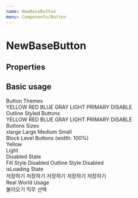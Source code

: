 ```yaml
---
name: NewBaseButton
menu: Components/Button
---
```



# NewBaseButton

## Properties

<Props of={NewBaseButton} />

## Basic usage

<Playground>
  <DoczContainer direction="column">
    <div>Button Themes</div>
    <DoczContainer direction="row">
      <NewBaseButton theme="yellow">YELLOW</NewBaseButton>
      <NewBaseButton theme="red">RED</NewBaseButton>
      <NewBaseButton theme="blue">BLUE</NewBaseButton>
      <NewBaseButton theme="gray">GRAY</NewBaseButton>
      <NewBaseButton theme="light">LIGHT</NewBaseButton>
      <NewBaseButton theme="primary">PRIMARY</NewBaseButton>
      <NewBaseButton theme="disable">DISABLE</NewBaseButton>
    </DoczContainer>
  </DoczContainer>
  <DoczContainer direction="column">
    <div>Outline Styled Buttons</div>
    <DoczContainer direction="row">
      <NewBaseButton outline theme="yellow">
        YELLOW
      </NewBaseButton>
      <NewBaseButton outline theme="red">
        RED
      </NewBaseButton>
       <NewBaseButton outline theme="blue">
        BLUE
      </NewBaseButton>
      <NewBaseButton outline theme="gray">
        GRAY
      </NewBaseButton>
      <NewBaseButton outline theme="light">
        LIGHT
      </NewBaseButton>
      <NewBaseButton outline theme="primary">
        PRIMARY
      </NewBaseButton>
      <NewBaseButton outline theme="disable">
        DISABLE
      </NewBaseButton>
    </DoczContainer>
  </DoczContainer>
  <DoczContainer direction="column">
    <div>Buttons Sizes</div>
    <DoczContainer direction="row">
      <NewBaseButton size="xlarge">xlarge</NewBaseButton>
      <NewBaseButton size="large">Large</NewBaseButton>
      <NewBaseButton size="medium">Medium</NewBaseButton>
      <NewBaseButton size="small">Small</NewBaseButton>
    </DoczContainer>
  </DoczContainer>
  <DoczContainer direction="column">
    <div>Block Level Buttons (width: 100%)</div>
    <DoczContainer direction="row">
      <div style={{ width: '300px' }}>
        <NewBaseButton size="large" block>
          Yellow
        </NewBaseButton>
      </div>
      <div style={{ width: '300px' }}>
        <NewBaseButton size="large" block theme="light" outline>
          Light
        </NewBaseButton>
      </div>
    </DoczContainer>

  </DoczContainer>
  <DoczContainer direction="column">
    <div>Disabled State</div>
    <DoczContainer direction="row">
      <NewBaseButton size="medium" disabled>
        Fill Style Disabled
      </NewBaseButton>
      <NewBaseButton size="medium" outline disabled>
        Outline Style Disabled
      </NewBaseButton>
    </DoczContainer>
  </DoczContainer>
  <DoczContainer direction="column">
    <div>isLoading State</div>
    <DoczContainer direction="row">
      <NewBaseButton size="medium" isLoading>
        저장하기
      </NewBaseButton>
      <NewBaseButton size="medium" outline isLoading>
        저장하기
      </NewBaseButton>
      <NewBaseButton size="medium" outline theme="light" isLoading>
        저장하기
      </NewBaseButton>
      <NewBaseButton size="medium" theme="red" isLoading>
        저장하기
      </NewBaseButton>
      <NewBaseButton size="medium" isLoading disabled>
        저장하기
      </NewBaseButton>
    </DoczContainer>
  </DoczContainer>
  <DoczContainer direction="column">
    <div>Real World Usage</div>
    <DoczContainer direction="row">
      <NewBaseButton size="xlarge">불러오기</NewBaseButton>
      <NewBaseButton size="small" outline theme="light">
        직무 선택
      </NewBaseButton>
    </DoczContainer>
  </DoczContainer>
</Playground>
